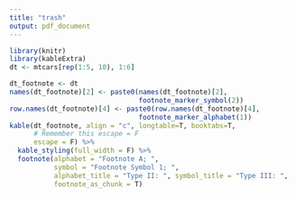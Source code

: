 ```yaml
---
title: "trash"
output: pdf_document
---
```




```r
library(knitr)
library(kableExtra)
dt <- mtcars[rep(1:5, 10), 1:6]

dt_footnote <- dt
names(dt_footnote)[2] <- paste0(names(dt_footnote)[2], 
                                footnote_marker_symbol(2))
row.names(dt_footnote)[4] <- paste0(row.names(dt_footnote)[4], 
                                footnote_marker_alphabet(1))
kable(dt_footnote, align = "c", longtable=T, booktabs=T,
      # Remember this escape = F
      escape = F) %>%
  kable_styling(full_width = F) %>%
  footnote(alphabet = "Footnote A; ",
           symbol = "Footnote Symbol 1; ",
           alphabet_title = "Type II: ", symbol_title = "Type III: ",
           footnote_as_chunk = T)
```

